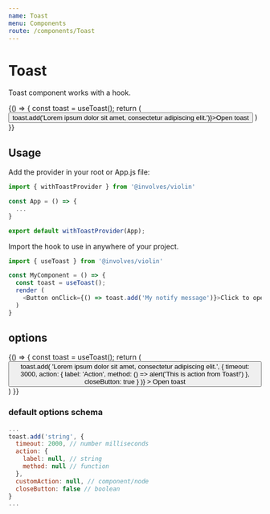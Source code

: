 ---
name: Toast
menu: Components
route: /components/Toast
---


# Toast

Toast component works with a hook.

<Playground>
  {() => {
    const toast = useToast();
    return (
      <Button onClick={() => toast.add('Lorem ipsum dolor sit amet, consectetur adipiscing elit.')}>Open toast</Button>
    )
  }}
</Playground>

## Usage

Add the provider in your root or App.js file:

```javascript
import { withToastProvider } from '@involves/violin'

const App = () => {
  ...
}

export default withToastProvider(App);
```

Import the hook to use in anywhere of your project.

```javascript
import { useToast } from '@involves/violin'

const MyComponent = () => {
  const toast = useToast();
  render (
    <Button onClick={() => toast.add('My notify message')}>Click to open toast</Button>
  )
}
```

## options

<Playground>
  {() => {
    const toast = useToast();
    return (
      <Button
        onClick={() => toast.add(
          'Lorem ipsum dolor sit amet, consectetur adipiscing elit.',
          {
            timeout: 3000,
            action: {
              label: 'Action',
              method: () => alert('This is action from Toast!')
            },
            closeButton: true
          }
        )}
      >
        Open toast
      </Button>
    )
  }}
</Playground>

### default options schema

```javascript
...
toast.add('string', {
  timeout: 2000, // number milliseconds
  action: {
    label: null, // string
    method: null // function
  },
  customAction: null, // component/node
  closeButton: false // boolean
}
...
```